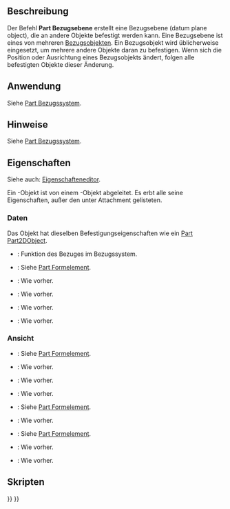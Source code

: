 <languages/>

{{Docnav/de
|[[Part_CoordinateSystem/de|Part Bezugssystem]]
|[[Part_DatumLine/de|Part Bezugslinie]]
|[[Std_Base/de|Std Base]]
|IconL=Part_CoordinateSystem.svg
|IconR=Part_DatumLine.svg
|IconC=Freecad.svg
}}

{{GuiCommand/de
|Name=Part DatumPlane
|Name/de=Part DatumPlane
|Workbenches=Alle
|Version=1.1
|SeeAlso=[[Part_CoordinateSystem/de|Part Bezugssystem]], [[Part_DatumLine/de|Part Bezugslinie]], [[Part_DatumPoint/de|Part Bezugspunkt]]
}}

<span id="Description"></span>
==Beschreibung==

Der Befehl '''Part Bezugsebene''' erstellt eine Bezugsebene (datum plane object), die an andere Objekte befestigt werden kann. Eine Bezugsebene ist eines von mehreren [[Std_Base#Part_Datums/de|Bezugsobjekten]]. Ein Bezugsobjekt wird üblicherweise eingesetzt, um mehrere andere Objekte daran zu befestigen. Wenn sich die Position oder Ausrichtung eines Bezugsobjekts ändert, folgen alle befestigten Objekte dieser Änderung.

<span id="Usage"></span>
==Anwendung==

Siehe [[Part_CoordinateSystem/de#Anwendung|Part Bezugssystem]].

<span id="Notes"></span>
==Hinweise==

Siehe [[Part_CoordinateSystem/de#Hinweise|Part Bezugssystem]].

<span id="Properties"></span>
==Eigenschaften==

Siehe auch: [[Property_editor/de|Eigenschafteneditor]].

Ein {{Incode|Part::DatumPlane}}-Objekt ist von einem {{Incode|App::Plane}}-Objekt abgeleitet. Es erbt alle seine Eigenschaften, außer den unter Attachment gelisteten.

<span id="Data"></span>
===Daten===

{{Properties_Title|Attachment}}

Das Objekt hat dieselben Befestigungseigenschaften wie ein [[Part_Part2DObject/de#Daten|Part Part2DObject]].

{{Properties_Title/de|Basis}}

* {{PropertyData/de|Role|String}}: Funktion des Bezuges im Bezugssystem.
* {{PropertyData/de|Placement|Placement}}: Siehe [[Part_Feature/de#Daten|Part Formelement]].
* {{PropertyData/de|Label|String}}: Wie vorher.
* {{PropertyData/de|Label2|String|hidden}}: Wie vorher.
* {{PropertyData/de|Expression Engine|ExpressionEngine|hidden}}: Wie vorher.
* {{PropertyData/de|Visibility|Bool|hidden}}: Wie vorher.

<span id="View"></span>
===Ansicht===

{{Properties_Title|Display Options}}

* {{PropertyView/de|Bounding Box|Bool}}: Siehe [[Part_Feature/de#Ansicht|Part Formelement]].
* {{PropertyView/de|Display Mode|Enumeration}}: Wie vorher.
* {{PropertyView/de|Show In Tree|Bool}}: Wie vorher.
* {{PropertyView/de|Visibility|Bool}}: Wie vorher.

{{Properties_Title|Object Style}}

* {{PropertyView/de|Shape Appearance|MaterialList}}: Siehe [[Part_Feature/de#Ansicht|Part Formelement]].
* {{PropertyView/de|Transparency|Percent}}: Wie vorher.

{{Properties_Title|Selection}}

* {{PropertyView/de|On Top When Selected|Enumeration}}: Siehe [[Part_Feature/de#Ansicht|Part Formelement]].
* {{PropertyView/de|Selectable|Bool}}: Wie vorher.
* {{PropertyView/de|Selection Style|Enumeration}}: Wie vorher.

<span id="Scripting"></span>
==Skripten==

{{Code|code=
import FreeCAD as App

<!--T:26-->
doc = App.newDocument()
obj = doc.addObject("Part::DatumPlane", "DatumPlane")
doc.recompute()
}}


{{Docnav/de
|[[Part_CoordinateSystem/de|Part Bezugssystem]]
|[[Part_DatumLine/de|Part Bezugslinie]]
|[[Std_Base/de|Std Base]]
|IconL=Part_CoordinateSystem.svg
|IconR=Part_DatumLine.svg
|IconC=Freecad.svg
}}

{{Std_Base_navi{{#translation:}}}}
{{Userdocnavi{{#translation:}}}}